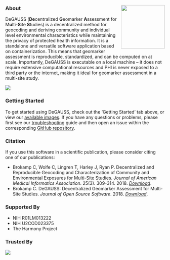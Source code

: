 &nbsp;

### About <a href='https://degauss-org.github.io'><img src='figs/degauss_hex.png' align="right" height="138.5" /></a>

DeGAUSS (**De**centralized **G**eomarker **A**ssessment for M**u**lti-**S**ite **S**tudies) is a decentralized method for geocoding and deriving community and individual level environmental characteristics while maintaining the privacy of protected health information. It is a standalone and versatile software application based on containerization.  This means that geomarker assessment is reproducible, standardized, and can be computed on at scale. Importantly, DeGAUSS is executable on a local machine -- it does not require extensive computational resources and PHI is never exposed to a third party or the internet, making it ideal for geomarker assessment in a multi-site study. 

<img src='figs/degauss_multisite_study-degauss_flow.png'/>

### Getting Started

To get started using DeGAUSS, check out the 'Getting Started' tab above, or view our [available images](https://degauss.org/available_images). If you have any questions or problems, please first see our [troubleshooting](https://degauss.org/troubleshooting) guide and then open an issue within the corresponding [GitHub repository](https://github.com/degauss-org).

### Citation

If you use this software in a scientific publication, please consider citing one of our publications:

- Brokamp C, Wolfe C, Lingren T, Harley J, Ryan P. Decentralized and Reproducible Geocoding and Characterization of Community and Environmental Exposures for Multi-Site Studies. *Journal of American Medical Informatics Association*. 25(3). 309-314. 2018. [*Download*](https://colebrokamp-website.s3.amazonaws.com/publications/Brokamp_JAMIA_2017.pdf).
- Brokamp C. DeGAUSS: Decentralized Geomarker Assessment for Multi-Site Studies. *Journal of Open Source Software*. 2018. [*Download*](https://colebrokamp-website.s3.amazonaws.com/publications/Brokamp_JOSS_2018.pdf).

### Supported By

- NIH R01LM013222
- NIH U2COD023375
- The Harmony Project

### Trusted By 

<img src='figs/trusted_by.png'/>
